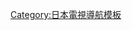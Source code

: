 {{NavboxV2
|name = Tv-tokai
|title = [[東海地方]]的[[電視台]]
|bodyclass = hlist
|bodystyle = text-align:left
|above  = 按遙控器號碼排序（NHK以[[NHK綜合頻道|綜合頻道]]號碼為準）
|group1style = 
|group1 = [[公共廣播]]<br />([[日本放送協會|NHK]])
|list1  = 
*[[NHK名古屋放送局|名古屋]] '''3'''
*[[NHK岐阜放送局|岐阜]] '''3'''
*[[NHK津放送局|津]] '''3'''
|group2 = [[商業廣播]]
|list2  = 
 |list2-type = vertical
 |list2-border = child
 |list2-group1 = [[廣域廣播|中京廣域圈]]
 |list2-list1 =
*{{Color|#7AC7EB|■}} [[東海電視台|THK東海電視台]] '''1'''
*{{Color|#FF0000|■}} [[中京電視台|CTV中京電視台]] '''4'''
*{{Color|#00FF00|■}} [[CBC電視台 (日本)|CBC電視台]] '''5'''（[[中部日本放送]]旗下）
*{{Color|#AFEEEE|■}} [[名古屋電視台|NBN名古屋電視台]] '''6'''
 |list2-group2 = {{link-ja|縣域廣播|県域放送|縣域廣播}}
 |list2-list2 =
*{{Color|#83A7E2|■}} [[愛知電視台|TVA愛知電視台]] '''10'''（[[愛知縣]]）
*{{Color|#C9A0DC|■}}{{Color|#83A7E2|■}} [[岐阜放送|GBS岐阜放送]] '''8'''（[[岐阜縣]]）
*{{Color|#C9A0DC|■}}{{Color|#83A7E2|■}} [[三重電視台|MTV三重電視台]] '''7'''（[[三重縣]]）
|belowstyle=
|below=
*{{Color|#FF0000|■}} [[日本新聞網 (日本電視台)|NNN]]/[[日本電視網協議會|NNS]]加盟台
*{{Color|#AFEEEE|■}} [[全日本新聞網|ANN]]加盟台
*{{Color|#00FF00|■}} [[日本新聞網 (TBS)|JNN]]加盟台
*{{Color|#83A7E2|■}} [[東京電視網|TXN]]加盟台
*{{Color|#7AC7EB|■}} [[富士新聞網|FNN]]/[[富士電視網|FNS]]加盟台
*{{Color|#C9A0DC|■}} [[全國獨立放送協議會|獨立台]]

*備註：GBS岐阜放送、MTV三重電視台和TXN有合作關係。

*[[Template:Tv-hokkaido|北海道]]
*[[Template:Tv-tohoku|東北]]
*[[Template:Tv-kanto|關東]]
*[[Template:Tv-chubu|甲信越・靜岡]]
*[[Template:Tv-hokuriku|北陸]]
*[[Template:Tv-tokai|東海]]
*[[Template:Tv-kansai|近畿]]
*[[Template:Tv-chushikoku|中國・四國]]
*[[Template:Tv-kyushuoki|九州・沖繩]]
}}<noinclude>
[[Category:日本電視導航模板]]
</noinclude>